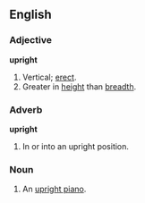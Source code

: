 ==English==

===Adjective===
'''upright'''
# Vertical; [[erect]].
# Greater in [[height]] than [[breadth]].

===Adverb===
'''upright'''
# In or into an upright position.

===Noun===
#An [[upright piano]].